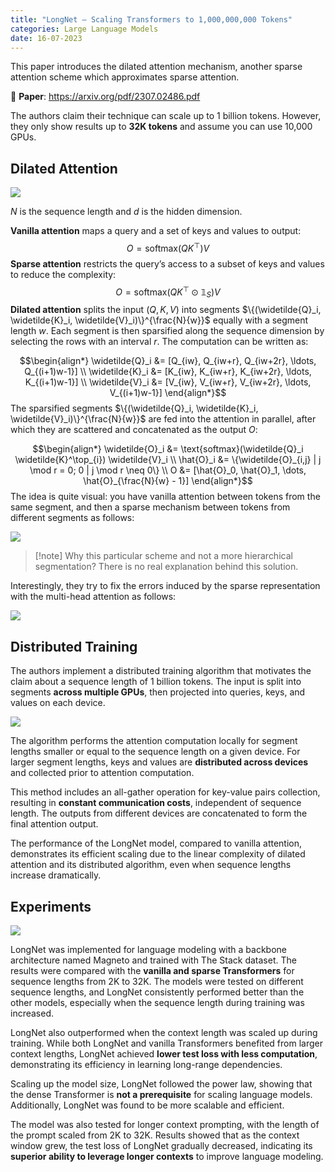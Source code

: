 ```yaml
---
title: "LongNet – Scaling Transformers to 1,000,000,000 Tokens"
categories: Large Language Models
date: 16-07-2023
---
```


::: {.callout-tip}
This paper introduces the dilated attention mechanism, another sparse attention scheme which approximates sparse attention.
:::

📝 **Paper**: [https://arxiv.org/pdf/2307.02486.pdf](https://arxiv.org/pdf/2307.02486.pdf)

The authors claim their technique can scale up to 1 billion tokens. However, they only show results up to **32K tokens** and assume you can use 10,000 GPUs.

## Dilated Attention

![](https://i.imgur.com/j36J6wB.png)

$N$ is the sequence length and $d$ is the hidden dimension.

**Vanilla attention** maps a query and a set of keys and values to output:
$$O = \text{softmax}(QK^\top)V$$
**Sparse attention** restricts the query’s access to a subset of keys and values to reduce the complexity:
$$O = \text{softmax}(QK^\top \odot \mathbb{1}_S)V$$
**Dilated attention** splits the input $(Q, K, V)$ into segments $\{(\widetilde{Q}_i, \widetilde{K}_i, \widetilde{V}_i)\}^{\frac{N}{w}}$ equally with a segment length $w$. Each segment is then sparsified along the sequence dimension by selecting the rows with an interval $r$. The computation can be written as:

$$\begin{align*}
\widetilde{Q}_i &= [Q_{iw}, Q_{iw+r}, Q_{iw+2r}, \ldots, Q_{(i+1)w-1}] \\
\widetilde{K}_i &= [K_{iw}, K_{iw+r}, K_{iw+2r}, \ldots, K_{(i+1)w-1}] \\
\widetilde{V}_i &= [V_{iw}, V_{iw+r}, V_{iw+2r}, \ldots, V_{(i+1)w-1}]
\end{align*}$$
The sparsified segments $\{(\widetilde{Q}_i, \widetilde{K}_i, \widetilde{V}_i)\}^{\frac{N}{w}}$ are fed into the attention in parallel, after which they are scattered and concatenated as the output $O$:

$$\begin{align*}
\widetilde{O}_i &= \text{softmax}(\widetilde{Q}_i \widetilde{K}^\top_{i}) \widetilde{V}_i \\
\hat{O}_i &= \{\widetilde{O}_{i,j} | j \mod r = 0; 0 | j \mod r \neq 0\} \\
O &= [\hat{O}_0, \hat{O}_1, \dots, \hat{O}_{\frac{N}{w} - 1}]
\end{align*}$$
The idea is quite visual: you have vanilla attention between tokens from the same segment, and then a sparse mechanism between tokens from different segments as follows:

![](https://i.imgur.com/k8sJdSm.png)

>[!note]
Why this particular scheme and not a more hierarchical segmentation? There is no real explanation behind this solution.

Interestingly, they try to fix the errors induced by the sparse representation with the multi-head attention as follows:

![](https://i.imgur.com/b8s9Xtx.png)

## Distributed Training

The authors implement a distributed training algorithm that motivates the claim about a sequence length of 1 billion tokens. The input is split into segments **across multiple GPUs**, then projected into queries, keys, and values on each device.

![](https://i.imgur.com/yHFZAID.png)

The algorithm performs the attention computation locally for segment lengths smaller or equal to the sequence length on a given device. For larger segment lengths, keys and values are **distributed across devices** and collected prior to attention computation.

This method includes an all-gather operation for key-value pairs collection, resulting in **constant communication costs**, independent of sequence length. The outputs from different devices are concatenated to form the final attention output.

The performance of the LongNet model, compared to vanilla attention, demonstrates its efficient scaling due to the linear complexity of dilated attention and its distributed algorithm, even when sequence lengths increase dramatically.

## Experiments

![](https://i.imgur.com/0pPf71B.png)

LongNet was implemented for language modeling with a backbone architecture named Magneto and trained with The Stack dataset. The results were compared with the **vanilla and sparse Transformers** for sequence lengths from 2K to 32K. The models were tested on different sequence lengths, and LongNet consistently performed better than the other models, especially when the sequence length during training was increased.

LongNet also outperformed when the context length was scaled up during training. While both LongNet and vanilla Transformers benefited from larger context lengths, LongNet achieved **lower test loss with less computation**, demonstrating its efficiency in learning long-range dependencies.

Scaling up the model size, LongNet followed the power law, showing that the dense Transformer is **not a prerequisite** for scaling language models. Additionally, LongNet was found to be more scalable and efficient. 

The model was also tested for longer context prompting, with the length of the prompt scaled from 2K to 32K. Results showed that as the context window grew, the test loss of LongNet gradually decreased, indicating its **superior ability to leverage longer contexts** to improve language modeling.